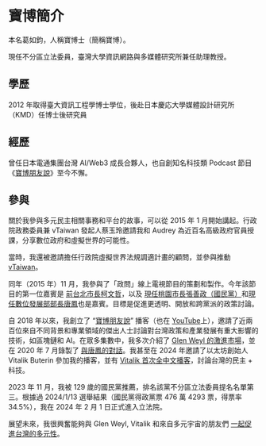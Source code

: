 # 寶博簡介

本名葛如鈞，人稱寶博士（簡稱寶博）。

現任不分區立法委員，臺灣大學資訊網路與多媒體研究所兼任助理教授。

## 學歷

2012 年取得臺大資訊工程學博士學位，後赴日本慶応大學媒體設計研究所（KMD）任博士後研究員

## 經歷

曾任日本電通集團台灣 AI/Web3 成長合夥人，也自創知名科技類 Podcast 節目《[寶博朋友說](https://podcasts.apple.com/tw/podcast/%E5%AF%B6%E5%8D%9A%E6%9C%8B%E5%8F%8B%E8%AA%AA/id1484923390)》至今不懈。

## 參與

關於我參與多元民主相關事務和平台的故事，可以從 2015 年 1 月開始講起。行政院政務委員兼 vTaiwan 發起人蔡玉玲邀請我和 Audrey 為近百名高級政府官員授課，分享數位政府和虛擬世界的可能性。

當時，我還被邀請擔任行政院虛擬世界法規調適計畫的顧問，並參與推動 [vTaiwan](https://vTaiwan.tw)。

同年（2015 年）11 月，我參與了「政問」線上電視節目的策劃和製作。今年該節目的第一位嘉賓是 [前台北市長柯文哲](https://www.facebook.com/talkto.tw/videos/644207609015622/?mibextid=rS40aB7S9Ucbxw6v)，以及 [現任桃園市長張善政（國民黨）](https://www.facebook.com/talkto.tw/videos/708509565918759/?mibextid=rS40aB7S9Ucbxw6v)和[現任數位發展部部長唐鳳](https://www.facebook.com/talkto.tw/videos/968165243286522/?mibextid=rS40aB7S9Ucbxw6v)也是嘉賓。目標是促進更透明、開放和跨黨派的政策討論。

自 2018 年以來，我創立了 “[寶博朋友說](https://podcasts.apple.com/tw/podcast/%E5%AF%B6%E5%8D%9A%E6%9C%8B%E5%8F%8B%E8%AA%AA/id1484923390)” 播客（也在 [YouTube](https://youtube.com/@dAAAb)上），邀請了近兩百位來自不同背景和專業領域的傑出人士討論對台灣政策和產業發展有重大影響的技術，如區塊鏈和 AI。在眾多集數中，我多次介紹了 [Glen Weyl 的激進市場](https://www.youtube.com/watch?v=updFgcGXKK4)，並在 2020 年 7 月錄製了 [與唐鳳的對話](https://www.youtube.com/watch?v=FVA1I4AIOck)。我甚至在 2024 年邀請了以太坊創始人 Vitalik Buterin 參加我的播客，並有 [Vitalik 首次全中文播客](https://www.youtube.com/watch?v=7uSgOOgyV4g)，討論台灣的民主 + 科技。

2023 年 11 月，我被 129 歲的國民黨推薦，排名該黨不分區立法委員提名名單第三。根據過 2024/1/13 選舉結果（國民黨得政黨票 476 萬 4293 票，得票率 34.5%），我在 2024 年 2 月 1 日正式進入立法院。

展望未來，我很興奮能夠與 Glen Weyl, Vitalik 和來自多元宇宙的朋友們 [一起促進台灣的多元性](../act/plurality)。

